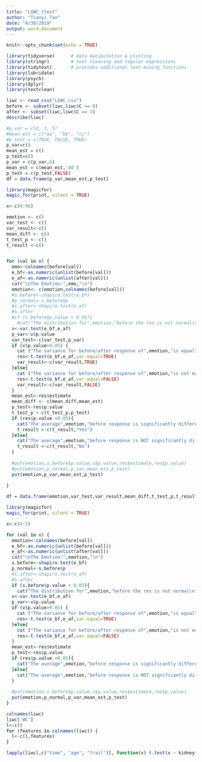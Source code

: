 ```yaml
---
title: "LIWC_ttest"
author: "Tianyi Tan"
date: "4/30/2019"
output: word_document
---
```


```r
knitr::opts_chunk$set(echo = TRUE)
```

```r
library(tidyverse)      # data manipulation & plotting
library(stringr)        # text cleaning and regular expressions
library(tidytext)       # provides additional text mining functions
library(lubridate)
library(psych)
library(dplyr)
library(textclean)
```

```r
liwc <- read_csv("LIWC.csv")
before <- subset(liwc,liwc$C == 0)
after <- subset(liwc,liwc$C == 1)
describe(liwc)
```

 
```r
#p_var = c(2, 3, 5) 
#mean_est = c("aa", "bb", "cc") 
#p_test = c(TRUE, FALSE, TRUE) 
p_var=c()
mean_est = c()
p_test=c()
p_var = c(p_var,6)
mean_est = c(mean_est,'dd')
p_test = c(p_test,FALSE)
df = data.frame(p_var,mean_est,p_test) 
```



```r
library(magicfor) 
magic_for(print, silent = TRUE)

x<-c(4:96)

emotion <- c()
var_test <- c()
var_result<-c()
mean_diff <- c()
t_test_p <- c()
t_result <-c()


for (val in x) {
  emo<-colnames(before[val])
  e_bf<-as.numeric(unlist(before[val]))
  e_af<-as.numeric(unlist(after[val]))
  cat("\nThe Emotion:",emo,"\n")
  emotion<- c(emotion,colnames(before[val]))
  #s.before<-shapiro.test(e_bf)
  #p_normal<-s.before$p
  #s.after<-shapiro.test(e_af)
  #s.after
  #if (s.before$p.value < 0.05){
    #cat("The distribution for",emotion,"before the res is not normal\n")}
  v<-var.test(e_bf,e_af)
  p_var<-v$p.value
  var_test<-c(var_test,p_var)
  if (v$p.value>0.05) {
    cat ("The variance for before/after response of",emotion,"is equal\n")
    res<-t.test(e_bf,e_af,var.equal=TRUE)
    var_result<-c(var_result,TRUE)
  }else{
    cat ("The variance for before/after response of",emotion,"is not equal\n")
    res<-t.test(e_bf,e_af,var.equal=FALSE)
    var_result<-c(var_result,FALSE)
  }
  mean_est<-res$estimate
  mean_diff <- c(mean_diff,mean_est)
  p_test<-res$p.value
  t_test_p < c(t_test_p,p_test)
  if (res$p.value <0.05){
    cat("The average",emotion,"before response is significantly different from after response\n")
    t_result <-c(t_result,"Yes")
  }else{
    cat("The average",emotion,"before response is NOT significantly different from after response\n")
    t_result <-c(t_result,"No")
  }
  
  #put(emotion,s.before$p.value,v$p.value,res$estimate,res$p.value)
  #put(emotion,p_normal,p_var,mean_est,p_test)
  put(emotion,p_var,mean_est,p_test)
  
}

```


```r
df = data.frame(emotion,var_test,var_result,mean_diff,t_test_p,t_result) 

```


```r
library(magicfor) 
magic_for(print, silent = TRUE)

x<-c(4:5)

for (val in x) {
  emotion<-colnames(before[val])
  e_bf<-as.numeric(unlist(before[val]))
  e_af<-as.numeric(unlist(after[val]))
  cat("\nThe Emotion:",emotion,"\n")
  s.before<-shapiro.test(e_bf)
  p_normal<-s.before$p
  #s.after<-shapiro.test(e_af)
  #s.after
  if (s.before$p.value < 0.05){
    cat("The distribution for",emotion,"before the res is not normal\n")}
  v<-var.test(e_bf,e_af)
  p_var<-v$p.value
  if (v$p.value>0.05) {
    cat ("The variance for before/after response of",emotion,"is equal\n")
    res<-t.test(e_bf,e_af,var.equal=TRUE)
  }else{
    cat ("The variance for before/after response of",emotion,"is not equal\n")
    res<-t.test(e_bf,e_af,var.equal=FALSE)
  }
  mean_est<-res$estimate
  p_test<-res$p.value
  if (res$p.value <0.05){
    cat("The average",emotion,"before response is significantly different from after response\n")
  }else{
    cat("The average",emotion,"before response is NOT significantly different from after response\n")
  }
  
  #put(emotion,s.before$p.value,v$p.value,res$estimate,res$p.value)
  put(emotion,p_normal,p_var,mean_est,p_test)
}

```







```r
colnames(liwc)
liwc['WC']
l<-c()
for (features in colnames(liwc)) {
  l<-c(l,features)
}

```

```r
lapply(liwc[,c("time", "age", "frail")], function(x) t.test(x ~ kidney$sex, var.equal = TRUE))

```

